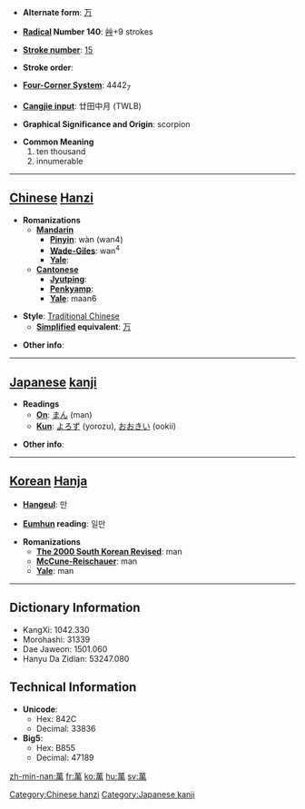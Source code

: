 * '''Alternate form''': [[万]]

* '''[[Wiktionary:Chinese radical index| Radical]] Number 140''': [[Wiktionary:Chinese radical index 艸|艸]]+9 strokes

* '''[[Wiktionary:Chinese total strokes index|Stroke number]]''': [[Wiktionary:Chinese total strokes index 15|15]]

* '''Stroke order''': 

* '''[[Wiktionary:Chinese four corner index|Four-Corner System]]''': 4442<sub>7</sub>

* '''[[Wiktionary:Chinese Cangjie index|Cangjie input]]''': 廿田中月 (TWLB)

* '''Graphical Significance and Origin''': scorpion

* '''Common Meaning'''
*#ten thousand
*# innumerable


----

== [[Chinese]] [[Hanzi]] ==

* '''Romanizations'''
** '''[[Mandarin]]'''
*** '''[[Pinyin]]''': wàn (wan4)
*** '''[[Wade-Giles]]''': wan<sup>4</sup>
*** '''[[Yale]]''': 
** '''[[Cantonese]]'''
*** '''[[Jyutping]]''':
*** '''[[Penkyamp]]''': 
*** '''[[Yale]]''': maan6

* '''Style''': [[Traditional Chinese]] 
** '''[[Simplified Chinese|Simplified]] equivalent''': [[万]]

* '''Other info''': 

----

== [[Japanese]] [[kanji]] ==

* '''Readings'''
** '''[[On]]''': [[まん]] (man)
** '''[[Kun]]''': [[よろず]] (yorozu), [[おおきい]] (ookii)

* '''Other info''':  

----

== [[Korean]] [[Hanja]] ==

* '''[[Hangeul]]''': 만

* '''[[Eumhun]] reading''': 일만

* '''Romanizations'''
** '''[[The 2000 South Korean Revised Romanization|The 2000 South Korean Revised]]''': man
** '''[[McCune-Reischauer]]''': man
** '''[[Yale]]''': man

----

== Dictionary Information ==

* KangXi: 1042.330
* Morohashi: 31339
* Dae Jaweon: 1501.060
* Hanyu Da Zidian: 53247.080

== Technical Information ==

* '''Unicode''':
** Hex: 842C
** Decimal: 33836
* '''Big5''':
** Hex: B855
** Decimal: 47189

[[Category:Chinese hanzi]]
[[Category:Japanese kanji]]

[[zh-min-nan:萬]]
[[fr:萬]]
[[ko:萬]]
[[hu:萬]]
[[sv:萬]]